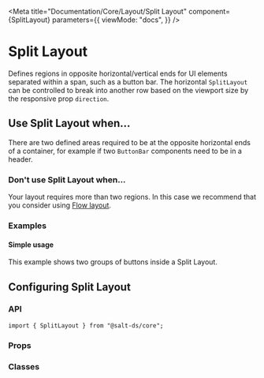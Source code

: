 
<Meta
  title="Documentation/Core/Layout/Split Layout"
  component={SplitLayout}
  parameters={{
    viewMode: "docs",
  }}
/>

# Split Layout

Defines regions in opposite horizontal/vertical ends for UI elements separated within a span, such as a button bar.
The horizontal `SplitLayout` can be controlled to break into another row based on the viewport size by the responsive prop `direction`.

<Canvas>
  <Story id="core-layout-split-layout--default" />
</Canvas>

## Use Split Layout when...

There are two defined areas required to be at the opposite horizontal ends of a container,
for example if two `ButtonBar` components need to be in a header.

### Don't use Split Layout when...

Your layout requires more than two regions. In this case we recommend that you consider using [Flow layout](?path=/docs/documentation-core-layout-flow-layout--page).

### Examples

#### Simple usage

This example shows two groups of buttons inside a Split Layout.

<Canvas>
  <Story id="core-layout-split-layout--simple-usage" />
</Canvas>

## Configuring Split Layout

### API

```
import { SplitLayout } from "@salt-ds/core";
```

### Props

<ArgsTable of={SplitLayout} />

### Classes

<CSSClassTable of={SplitLayout} />

<HelpAndSupport />
